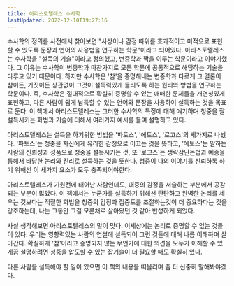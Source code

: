 ```yaml
---
title: 아리스토텔레스 수사학
lastUpdated: 2022-12-10T19:27:16
---
```



<Bookmark url="https://search.shopping.naver.com/book/catalog/32478411557" description="‘연설’에 관한 가장 체계적이고 분석적인 저서 2,400년 동안 읽히고 연구되어 온 ‘설득의 기술’ 수사학은 그가 제시한 변증학을 기반으로 자신의 윤리학과 정치학을, 대중 연설과 법정에서 현실 정치로 구현해내는 기술이었다."/>

수사학의 정의를 사전에서 찾아보면 "사상이나 감정 따위를 효과적이고 미적으로 표현할 수 있도록 문장과 언어의 사용법을 연구하는 학문"이라고 되어있다. 아리스토텔레스는 수사학을 "설득의 기술"이라고 정의했고, 변증학과 짝을 이루는 학문이라고 이야기했다. 그 이유는 수사학이 변증학과 마찬가지로 모든 학문에 공통적으로 해당하는 기술을 다루고 있기 때문이다. 하지만 수사학은 '참'을 증명해내는 변증학과 다르게 그 결론이 참이든, 거짓이든 상관없이 그것이 설득력있게 들리도록 하는 원리와 방법을 연구하는 학문이다. 즉, 수사학은 절대적으로 확실히 증명할 수 있는 애매한 문제들을 개연성있게 표현하고, 다른 사람이 쉽게 납득할 수 있는 언어와 문장을 사용하여 설득하는 것을 목표로 둔다. 이 책에서 아리스토텔레스는 그러한 수사학의 특징에 대해 얘기하며 청중을 잘 설득시키는 화법과 기술에 대해서 여러가지 예시를 들며 설명하고 있다.

아리스토텔레스는 설득을 하기위한 방법을 '파토스', '에토스', '로고스'의 세가지로 나눴다. '파토스'는 청중을 자신에게 유리한 감정으로 이끄는 것을 뜻하고, '에토스'는 말하는 사람의 신뢰성과 성품으로 청중을 설득시키는 것, 또 '로고스'는 생략삼단논법과 예증을 통해서 타당한 논리와 진리로 설득하는 것을 뜻한다. 청중이 나의 이야기를 신뢰하록 하기 위해선 이 세가지 요소가 모두 충족되어야한다.

아리스토텔레스가 기원전에 태어난 사람인데도, 대중의 감정을 서술하는 부분에서 공감되는 부분이 많았다. 이 책에서는 누군가를 설득하기 위해선 탄탄하고 완벽한 논리를 세우는 것보다는 적절한 화법을 청중의 감정과 집중도를 조절하는것이 더 중요하다는 것을 강조하는데, 나는 그동안 그걸 모른채로 살아왔던 것 같아 반성하게 되었다.

사실 생각해보면 아리스토텔레스의 말이 맞다. 이세상에는 논리로 증명할 수 없는 것들이 있다. 우리는 영향력있는 사람의 연설에 설득되어 그런 것들에 대해 나름 이해하며 살아간다. 확실하게 '참'이라고 증명되지 않는 무언가에 대한 의견을 모두가 이해할 수 있게끔 설명하려면 청중을 압도할 수 있는 잡기술이 더 필요할 때도 확실히 있다.

다른 사람을 설득해야 할 일이 있으면 이 책의 내용을 떠올리며 좀 더 신중히 말해봐야겠다.